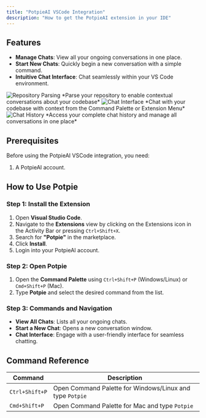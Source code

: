 ```yaml
---
title: "PotpieAI VSCode Integration"
description: "How to get the PotpieAI extension in your IDE"
---
```


## Features

- **Manage Chats**: View all your ongoing conversations in one place.
- **Start New Chats**: Quickly begin a new conversation with a simple command.
- **Intuitive Chat Interface**: Chat seamlessly within your VS Code environment.

<Frame>
  <img src="/images/vscode-parse.png" alt="Repository Parsing" />
</Frame>
*Parse your repository to enable contextual conversations about your codebase*

<Frame>
  <img src="/images/vscode-chat.png" alt="Chat Interface" />
</Frame>
*Chat with your codebase with context from the Command Palette or Extension Menu*

<Frame>
  <img src="/images/vscode-history.png" alt="Chat History" />
</Frame>
*Access your complete chat history and manage all conversations in one place*

## Prerequisites

Before using the PotpieAI VSCode integration, you need:

1. A PotpieAI account.

## How to Use Potpie

### Step 1: Install the Extension

1. Open **Visual Studio Code**.
2. Navigate to the **Extensions** view by clicking on the Extensions icon in the Activity Bar or pressing `Ctrl+Shift+X`.
3. Search for **"Potpie"** in the marketplace.
4. Click **Install**.
5. Login into your PotpieAI account.

### Step 2: Open Potpie

1. Open the **Command Palette** using `Ctrl+Shift+P` (Windows/Linux) or `Cmd+Shift+P` (Mac).
2. Type **Potpie** and select the desired command from the list.

### Step 3: Commands and Navigation

- **View All Chats**: Lists all your ongoing chats.
- **Start a New Chat**: Opens a new conversation window.
- **Chat Interface**: Engage with a user-friendly interface for seamless chatting.


## Command Reference

| Command                | Description                               |
| ---------------------- | ----------------------------------------- |
| `Ctrl+Shift+P`         | Open Command Palette for Windows/Linux and type `Potpie`            |
| `Cmd+Shift+P`          | Open Command Palette for Mac and type `Potpie`   |
